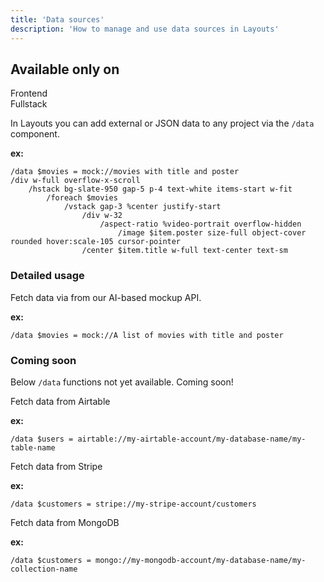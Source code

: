 ```yaml
---
title: 'Data sources'
description: 'How to manage and use data sources in Layouts'
---
```


<div id="line_1" class="justify-start flex mt-[24px] gap-2 mb-[24px] items-center">
  <h2 id="line_2" class="font-medium text-gray-800 text-base">Available only on</h2>
    <div id="line_3" class="border bg-gradient-to-b from-blue-50 via-indigo-100 to-blue-100 border-blue-500/20 rounded-md py-0.5 px-1 h-min flex flex-col shadow-sm shadow-blue-500/20 w-fit items-center">
      <span class="text-[10px] font-medium text-blue-500">Frontend</span>
    </div>
	<div id="line_3" class="border bg-gradient-to-b from-green-50 to-green-100 border-green-500/20 rounded-md py-0.5 px-1 h-min flex flex-col shadow-sm shadow-green-500/20 w-fit items-center">
      <span class="text-[10px] font-medium text-green-700">Fullstack</span>
    </div>
</div>




In Layouts you can add external or JSON data to any project via the `/data` component.

**ex:**
```syntax Data 
/data $movies = mock://movies with title and poster
/div w-full overflow-x-scroll
	/hstack bg-slate-950 gap-5 p-4 text-white items-start w-fit
		/foreach $movies
			/vstack gap-3 %center justify-start
				/div w-32
					/aspect-ratio %video-portrait overflow-hidden
						/image $item.poster size-full object-cover rounded hover:scale-105 cursor-pointer
				/center $item.title w-full text-center text-sm
```

### Detailed usage 

Fetch data via from our AI-based mockup API.

**ex:**
```syntax Mockup API
/data $movies = mock://A list of movies with title and poster
```
### Coming soon 

<Warning>Below `/data` functions not yet available. Coming soon!</Warning>

Fetch data from Airtable

**ex:**
```syntax Airtable
/data $users = airtable://my-airtable-account/my-database-name/my-table-name
```

Fetch data from Stripe

**ex:**
```syntax Stripe
/data $customers = stripe://my-stripe-account/customers
```

Fetch data from MongoDB

**ex:**
```syntax MongoDB
/data $customers = mongo://my-mongodb-account/my-database-name/my-collection-name
```
